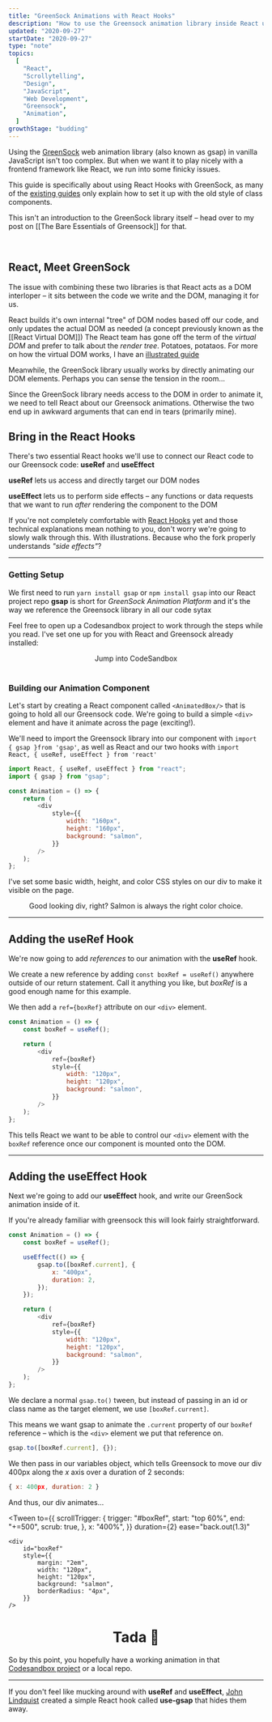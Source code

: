 ```yaml
---
title: "GreenSock Animations with React Hooks"
description: "How to use the Greensock animation library inside React using React hooks"
updated: "2020-09-27"
startDate: "2020-09-27"
type: "note"
topics:
  [
    "React",
    "Scrollytelling",
    "Design",
    "JavaScript",
    "Web Development",
    "Greensock",
    "Animation",
  ]
growthStage: "budding"
---
```



<IntroParagraph>

Using the [GreenSock](https://greensock.com/) web animation library (also known as gsap) in vanilla JavaScript isn't too complex. But when we want it to play nicely with a frontend framework like React, we run into some finicky issues.

</IntroParagraph>

This guide is specifically about using React Hooks with GreenSock, as many of the [existing guides](https://greensock.com/react/) only explain how to set it up with the old style of class components.

This isn't an introduction to the GreenSock library itself – head over to my post on [[The Bare Essentials of Greensock]] for that.

<br />

## React, Meet GreenSock

The issue with combining these two libraries is that React acts as a DOM interloper – it sits between the code we write and the DOM, managing it for us.

React builds it's own internal "tree" of DOM nodes based off our code, and only updates the actual DOM as needed (a concept previously known as the [[React Virtual DOM]]) <Footnote idName={1}>The React team has gone off the term of the _virtual DOM_ and prefer to talk about the _render tree_. Potatoes, potataos. For more on how the virtual DOM works, I have an [illustrated guide](/react-vdom)</Footnote>

<RemoteImage
	alt="A diagram of React generating all the DOM nodes for us"
	src="https://res.cloudinary.com/dg3gyk0gu/image/upload/c_scale,f_auto,q_auto:best,w_1400/v1600973172/maggieappleton.com/notes/gsap/react-greensock-2.png"
/>

Meanwhile, the GreenSock library usually works by directly animating our DOM elements. Perhaps you can sense the tension in the room...

Since the GreenSock library needs access to the DOM in order to animate it, we need to tell React about our Greensock animations. Otherwise the two end up in awkward arguments that can end in tears (primarily mine).

## Bring in the React Hooks

There's two essential React hooks we'll use to connect our React code to our Greensock code: **useRef** and **useEffect**

<SimpleCard>

**useRef** lets us access and directly target our DOM nodes

**useEffect** lets us to perform side effects – any functions or data requests that we want to run _after_ rendering the component to the DOM

</SimpleCard>

If you're not completely comfortable with [React Hooks](https://www.freecodecamp.org/news/beginners-guide-to-using-react-hooks/) yet and those technical explanations mean nothing to you, don't worry we're going to slowly walk through this. With illustrations. Because who the fork properly understands _"side effects"_?

---

### Getting Setup

We first need to run `yarn install gsap` or `npm install gsap` into our React project repo <Footnote idName={2}>**gsap** is short for _GreenSock Animation Platform_ and it's the way we reference the Greensock library in all our code sytax</Footnote>

<SimpleCard>

Feel free to open up a Codesandbox project to work through the steps while you read. I've set one up for you with React and Greensock already installed:

<Center>
	<ButtonLink href="https://codesandbox.io/s/reacthooks-greensock-demo-xjoti?file=/src/AnimatedBox.js">
		Jump into CodeSandbox
	</ButtonLink>
</Center>

</SimpleCard>

<br />

### Building our Animation Component

Let's start by creating a React component called `<AnimatedBox/>` that is going to hold all our Greensock code. We're going to build a simple `<div>` element and have it animate across the page (exciting!).

We'll need to import the Greensock library into our component with `import { gsap }from 'gsap'`, as well as React and our two hooks with `import React, { useRef, useEffect } from 'react'`

```js
import React, { useRef, useEffect } from "react";
import { gsap } from "gsap";

const Animation = () => {
	return (
		<div
			style={{
				width: "160px",
				height: "160px",
				background: "salmon",
			}}
		/>
	);
};
```

I've set some basic width, height, and color CSS styles on our div to make
it visible on the page.

<p>
	<div
		style={{
			margin: "2em auto",
			width: "120px",
			height: "120px",
			background: "salmon",
			borderRadius: "4px",
		}}
	/>
</p>

<Center>

Good looking div, right? Salmon is always the right color choice.

</Center>

---

## Adding the useRef Hook

We're now going to add _references_ to our animation with the **useRef** hook.

We create a new reference by adding `const boxRef = useRef()` anywhere outside of our return statement. Call it anything you like, but _boxRef_ is a good enough name for this example.

We then add a `ref={boxRef}` attribute on our `<div>` element.

```js
const Animation = () => {
	const boxRef = useRef();

	return (
		<div
			ref={boxRef}
			style={{
				width: "120px",
				height: "120px",
				background: "salmon",
			}}
		/>
	);
};
```

This tells React we want to be able to control our `<div>` element with the `boxRef` reference once our component is mounted onto the DOM.

---

## Adding the useEffect Hook

Next we're going to add our **useEffect** hook, and write our GreenSock animation inside of it.

If you're already familiar with greensock this will look fairly straightforward.

```js
const Animation = () => {
	const boxRef = useRef();

	useEffect(() => {
		gsap.to([boxRef.current], {
			x: "400px",
			duration: 2,
		});
	});

	return (
		<div
			ref={boxRef}
			style={{
				width: "120px",
				height: "120px",
				background: "salmon",
			}}
		/>
	);
};
```

We declare a normal `gsap.to()` tween, but instead of passing in an id or class name as the target element, we use `[boxRef.current]`.

This means we want gsap to animate the `.current` property of our `boxRef` reference – which is the `<div>` element we put that reference on.

```js
gsap.to([boxRef.current], {});
```

We then pass in our variables object, which tells Greensock to move our div 400px along the _x_ axis over a duration of 2 seconds:

```js
{ x: 400px, duration: 2 }
```

And thus, our div animates...

<p>

<Tween
	to={{
		scrollTrigger: {
			trigger: "#boxRef",
			start: "top 60%",
			end: "+=500",
			scrub: true,
		},
		x: "400%",
	}}
	duration={2}
	ease="back.out(1.3)"
>
	<div
		id="boxRef"
		style={{
			margin: "2em",
			width: "120px",
			height: "120px",
			background: "salmon",
			borderRadius: "4px",
		}}
	/>
</Tween>

</p>

<Center>

# Tada <span>🎉</span>

</Center>

So by this point, you hopefully have a working animation in that [Codesandbox project](https://codesandbox.io/s/reacthooks-greensock-demo-xjoti?file=/src/AnimatedBox.js) or a local repo.

---

If you don't feel like mucking around with **useRef** and **useEffect**, [John Lindquist](https://johnlindquist.com/use-greensock-with-react-hooks/) created a simple React hook called **use-gsap** that hides them away.

